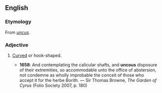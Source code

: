==English==

===Etymology===
From {{etyl|la|en}} ''[[uncus]]''.

===Adjective===
{{en-adj}}

# {{label|en|rare}} [[curved|Curved]] or hook-shaped.
#* '''1658''': And contemplating the calicular shafts, and '''uncous''' disposure of their extremities, so accommodable unto the office of abstersion, not condemne as wholly improbable the conceit of those who accept it for the herbe ''Borith''. — Sir Thomas Browne, ''The Garden of Cyrus'' (Folio Society 2007, p. 180)